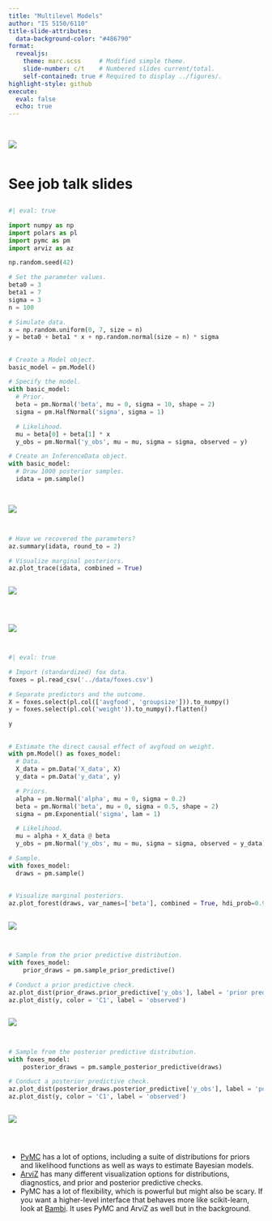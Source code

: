 ```yaml
---
title: "Multilevel Models"
author: "IS 5150/6110"
title-slide-attributes:
  data-background-color: "#486790"
format: 
  revealjs:
    theme: marc.scss     # Modified simple theme.
    slide-number: c/t    # Numbered slides current/total.
    self-contained: true # Required to display ../figures/.
highlight-style: github
execute:
  eval: false
  echo: true
---
```


##

:::: {.columns .v-center}
::: {.column width="100%"}
![](../figures/meme_multilevel-names.png){fig-align="center"}
:::
::::



# See job talk slides



## 

```python
#| eval: true

import numpy as np
import polars as pl
import pymc as pm
import arviz as az

np.random.seed(42)

# Set the parameter values.
beta0 = 3
beta1 = 7
sigma = 3
n = 100

# Simulate data.
x = np.random.uniform(0, 7, size = n)
y = beta0 + beta1 * x + np.random.normal(size = n) * sigma
```

##

```python
# Create a Model object.
basic_model = pm.Model()

# Specify the model.
with basic_model:
  # Prior.
  beta = pm.Normal('beta', mu = 0, sigma = 10, shape = 2)
  sigma = pm.HalfNormal('sigma', sigma = 1)

  # Likelihood.
  mu = beta[0] + beta[1] * x
  y_obs = pm.Normal('y_obs', mu = mu, sigma = sigma, observed = y)

# Create an InferenceData object.
with basic_model:
  # Draw 1000 posterior samples.
  idata = pm.sample()
```

##

:::: {.columns .v-center}
::: {.column width="100%"}
![](../figures/sampling-wait.png){fig-align="center"}
:::
::::

## 

```python
# Have we recovered the parameters?
az.summary(idata, round_to = 2)

# Visualize marginal posteriors.
az.plot_trace(idata, combined = True)
```

:::: {.columns .v-center}
::: {.column width="100%"}
![](../figures/intro-to-pymc_plot-01.png){fig-align="center"}
:::
::::

## 

:::: {.columns .v-center}
::: {.column width="100%"}
![](../figures/fox.png){fig-align="center"}
:::
::::

## 

```python
#| eval: true

# Import (standardized) fox data.
foxes = pl.read_csv('../data/foxes.csv')

# Separate predictors and the outcome.
X = foxes.select(pl.col(['avgfood', 'groupsize'])).to_numpy()
y = foxes.select(pl.col('weight')).to_numpy().flatten()

y
```

## 

```python
# Estimate the direct causal effect of avgfood on weight.
with pm.Model() as foxes_model:
  # Data.
  X_data = pm.Data('X_data', X)
  y_data = pm.Data('y_data', y)

  # Priors.
  alpha = pm.Normal('alpha', mu = 0, sigma = 0.2)
  beta = pm.Normal('beta', mu = 0, sigma = 0.5, shape = 2)
  sigma = pm.Exponential('sigma', lam = 1)

  # Likelihood.
  mu = alpha + X_data @ beta
  y_obs = pm.Normal('y_obs', mu = mu, sigma = sigma, observed = y_data)

# Sample.
with foxes_model:
  draws = pm.sample()
```

## 

```python
# Visualize marginal posteriors.
az.plot_forest(draws, var_names=['beta'], combined = True, hdi_prob=0.95)
```

:::: {.columns .v-center}
::: {.column width="100%"}
![](../figures/intro-to-pymc_plot-02.png){fig-align="center"}
:::
::::

## 

```python
# Sample from the prior predictive distribution.
with foxes_model:
    prior_draws = pm.sample_prior_predictive()

# Conduct a prior predictive check.
az.plot_dist(prior_draws.prior_predictive['y_obs'], label = 'prior predictive')
az.plot_dist(y, color = 'C1', label = 'observed')
```

:::: {.columns .v-center}
::: {.column width="100%"}
![](../figures/intro-to-pymc_plot-03.png){fig-align="center"}
:::
::::

## 

```python
# Sample from the posterior predictive distribution.
with foxes_model:
    posterior_draws = pm.sample_posterior_predictive(draws)

# Conduct a posterior predictive check.
az.plot_dist(posterior_draws.posterior_predictive['y_obs'], label = 'posterior predictive')
az.plot_dist(y, color = 'C1', label = 'observed')
```

:::: {.columns .v-center}
::: {.column width="100%"}
![](../figures/intro-to-pymc_plot-04.png){fig-align="center"}
:::
::::

## 

:::: {.columns .v-center}
::: {.column width="100%"}
- [PyMC](https://www.pymc.io/welcome.html) has a lot of options, including a suite of distributions for priors and likelihood functions as well as ways to estimate Bayesian models.
- [ArviZ](https://python.arviz.org/en/stable/index.html) has many different visualization options for distributions, diagnostics, and prior and posterior predictive checks.
- PyMC has a lot of flexibility, which is powerful but might also be scary. If you want a higher-level interface that behaves more like scikit-learn, look at [Bambi](https://bambinos.github.io/bambi/). It uses PyMC and ArviZ as well but in the background.
:::
::::
